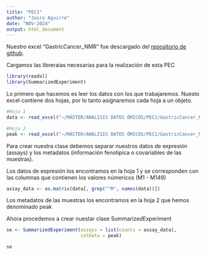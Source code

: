 ```yaml
---
title: "PEC1"
author: "Jairo Aguirre"
date: "NOV-2024"
output: html_document
---
```

Nuestro excel "GastricCancer_NMR" fue descargado del [repositorio de github](https://github.com/nutrimetabolomics/metaboData/). 

Cargamos las libreraias necesarias para la realización de esta PEC

```r

library(readxl)
library(SummarizedExperiment)
```

Lo primero que hacemos es leer los datos con los que trabajaremos. Nuesto excel contiene dos hojas, por lo tanto asignaremos cada hoja a un objeto. 

```r
#Hoja 1
data <- read_excel("~/MÁSTER/ANÁLISIS DATOS ÓMICOS/PEC1/GastricCancer_NMR.xlsx", sheet = "Data")

#Hoja 2 
peak <- read_excel("~/MÁSTER/ANÁLISIS DATOS ÓMICOS/PEC1/GastricCancer_NMR.xlsx", sheet = "Peak")
```

Para crear nuestra clase debemos separar nuestros datos de expresión (assays) y los metadatos (información fenotípica o covariables de las muestras). 

Los datos de expresión los encontramos en la hoja 1 y se corresponden con las columnas que contienen los valores númericos (M1 - M149)

```r
assay_data <- as.matrix(data[, grep("^M", names(data))])
```

Los metadatos de las muestras los encontramos en la hoja 2 que hemos denominado peak

Ahora procedemos a crear nuestar clase SummarizedExperiment

```r
se <- SummarizedExperiment(assays = list(counts = assay_data), 
                           colData = peak)

se
```

